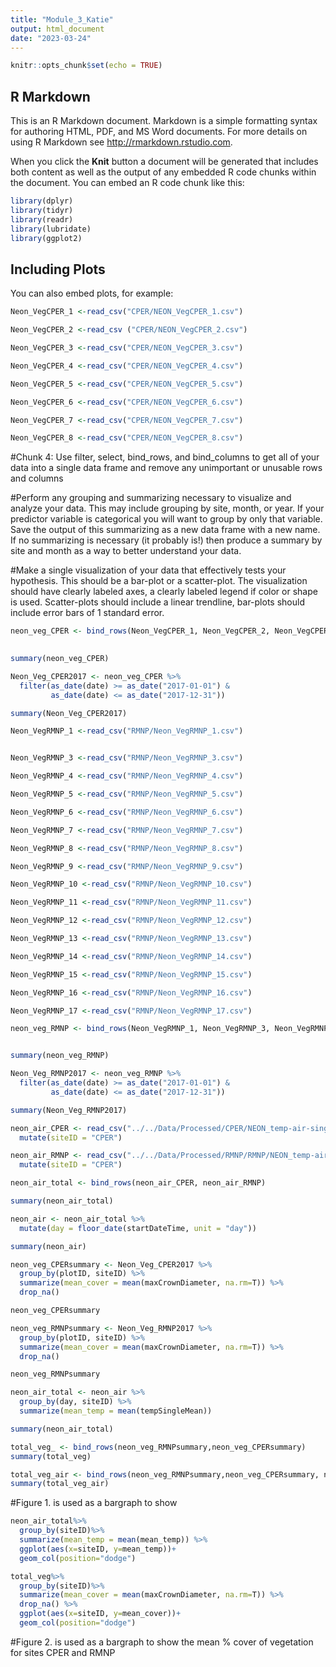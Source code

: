 ```yaml
---
title: "Module_3_Katie"
output: html_document
date: "2023-03-24"
---
```


```r
knitr::opts_chunk$set(echo = TRUE)
```

## R Markdown

This is an R Markdown document. Markdown is a simple formatting syntax for authoring HTML, PDF, and MS Word documents. For more details on using R Markdown see <http://rmarkdown.rstudio.com>.

When you click the **Knit** button a document will be generated that includes both content as well as the output of any embedded R code chunks within the document. You can embed an R code chunk like this:

```r


library(dplyr)
library(tidyr)
library(readr) 
library(lubridate)
library(ggplot2)


```

## Including Plots

You can also embed plots, for example:

```r


Neon_VegCPER_1 <-read_csv("CPER/NEON_VegCPER_1.csv")  

Neon_VegCPER_2 <-read_csv ("CPER/NEON_VegCPER_2.csv")

Neon_VegCPER_3 <-read_csv("CPER/NEON_VegCPER_3.csv")

Neon_VegCPER_4 <-read_csv("CPER/NEON_VegCPER_4.csv")

Neon_VegCPER_5 <-read_csv("CPER/NEON_VegCPER_5.csv")

Neon_VegCPER_6 <-read_csv("CPER/NEON_VegCPER_6.csv")

Neon_VegCPER_7 <-read_csv("CPER/NEON_VegCPER_7.csv")

Neon_VegCPER_8 <-read_csv("CPER/NEON_VegCPER_8.csv")


```

#Chunk 4: Use filter, select, bind_rows, and bind_columns to get all of your data into a single data frame and remove any unimportant or unusable rows and columns 

#Perform any grouping and summarizing necessary to visualize and analyze your data. This may include grouping by site, month, or year. If your predictor variable is categorical you will want to group by only that variable. Save the output of this summarizing as a new data frame with a new name. If no summarizing is necessary (it probably is!) then produce a summary by site and month as a way to better understand your data. 

#Make a single visualization of your data that effectively tests your hypothesis. This should be a bar-plot or a scatter-plot. The visualization should have clearly labeled axes, a clearly labeled legend if color or shape is used. Scatter-plots should include a linear trendline, bar-plots should include error bars of 1 standard error. 

```r

neon_veg_CPER <- bind_rows(Neon_VegCPER_1, Neon_VegCPER_2, Neon_VegCPER_3, Neon_VegCPER_4, Neon_VegCPER_5, Neon_VegCPER_6, Neon_VegCPER_7, Neon_VegCPER_8)
 

summary(neon_veg_CPER)


```
 


```r

Neon_Veg_CPER2017 <- neon_veg_CPER %>% 
  filter(as_date(date) >= as_date("2017-01-01") & 
         as_date(date) <= as_date("2017-12-31"))

summary(Neon_Veg_CPER2017)
```



``` r
Neon_VegRMNP_1 <-read_csv("RMNP/Neon_VegRMNP_1.csv")  


Neon_VegRMNP_3 <-read_csv("RMNP/Neon_VegRMNP_3.csv")

Neon_VegRMNP_4 <-read_csv("RMNP/Neon_VegRMNP_4.csv")

Neon_VegRMNP_5 <-read_csv("RMNP/Neon_VegRMNP_5.csv")

Neon_VegRMNP_6 <-read_csv("RMNP/Neon_VegRMNP_6.csv")

Neon_VegRMNP_7 <-read_csv("RMNP/Neon_VegRMNP_7.csv")

Neon_VegRMNP_8 <-read_csv("RMNP/Neon_VegRMNP_8.csv")

Neon_VegRMNP_9 <-read_csv("RMNP/Neon_VegRMNP_9.csv")

Neon_VegRMNP_10 <-read_csv("RMNP/Neon_VegRMNP_10.csv")

Neon_VegRMNP_11 <-read_csv("RMNP/Neon_VegRMNP_11.csv")

Neon_VegRMNP_12 <-read_csv("RMNP/Neon_VegRMNP_12.csv")

Neon_VegRMNP_13 <-read_csv("RMNP/Neon_VegRMNP_13.csv")

Neon_VegRMNP_14 <-read_csv("RMNP/Neon_VegRMNP_14.csv")

Neon_VegRMNP_15 <-read_csv("RMNP/Neon_VegRMNP_15.csv")

Neon_VegRMNP_16 <-read_csv("RMNP/Neon_VegRMNP_16.csv")

Neon_VegRMNP_17 <-read_csv("RMNP/Neon_VegRMNP_17.csv")

```

``` r
neon_veg_RMNP <- bind_rows(Neon_VegRMNP_1, Neon_VegRMNP_3, Neon_VegRMNP_4, Neon_VegRMNP_5, Neon_VegRMNP_6, Neon_VegRMNP_7, Neon_VegRMNP_8, Neon_VegRMNP_9, Neon_VegRMNP_10, Neon_VegRMNP_11, Neon_VegRMNP_12, Neon_VegRMNP_13, Neon_VegRMNP_14, Neon_VegRMNP_15, Neon_VegRMNP_16, Neon_VegRMNP_17)


summary(neon_veg_RMNP)
```


``` r
Neon_Veg_RMNP2017 <- neon_veg_RMNP %>% 
  filter(as_date(date) >= as_date("2017-01-01") & 
         as_date(date) <= as_date("2017-12-31"))

summary(Neon_Veg_RMNP2017)

```

```r
neon_air_CPER <- read_csv("../../Data/Processed/CPER/NEON_temp-air-single/CPER_Sep_2017_Air_30min/NEON.D10.CPER.DP1.00002.001.000.030.030.SAAT_30min.2017-09.expanded.20221201T015159Z.csv")%>%
  mutate(siteID = "CPER")

neon_air_RMNP <- read_csv("../../Data/Processed/RMNP/RMNP/NEON_temp-air-single/RMNP_Sep_2017_Air/NEON.D10.RMNP.DP1.00002.001.000.030.030.SAAT_30min.2017-09.basic.20221210T032125Z.csv") %>% 
  mutate(siteID = "CPER")
```


```r
neon_air_total <- bind_rows(neon_air_CPER, neon_air_RMNP)

summary(neon_air_total)

```

``` r
neon_air <- neon_air_total %>%
  mutate(day = floor_date(startDateTime, unit = "day"))

summary(neon_air)
```


``` r
neon_veg_CPERsummary <- Neon_Veg_CPER2017 %>%
  group_by(plotID, siteID) %>%
  summarize(mean_cover = mean(maxCrownDiameter, na.rm=T)) %>%
  drop_na()

neon_veg_CPERsummary

```

``` r
neon_veg_RMNPsummary <- Neon_Veg_RMNP2017 %>%
  group_by(plotID, siteID) %>%
  summarize(mean_cover = mean(maxCrownDiameter, na.rm=T)) %>%
  drop_na()

neon_veg_RMNPsummary

```

``` r
neon_air_total <- neon_air %>% 
  group_by(day, siteID) %>% 
  summarize(mean_temp = mean(tempSingleMean))

summary(neon_air_total)
```
``` r

total_veg_ <- bind_rows(neon_veg_RMNPsummary,neon_veg_CPERsummary)
summary(total_veg)

total_veg_air <- bind_rows(neon_veg_RMNPsummary,neon_veg_CPERsummary, neon_air_total)
summary(total_veg_air)

```

#Figure 1. is used as a bargraph to show 


``` r
  

neon_air_total%>%
  group_by(siteID)%>%
  summarize(mean_temp = mean(mean_temp)) %>%
  ggplot(aes(x=siteID, y=mean_temp))+
  geom_col(position="dodge")

``` 
``` r

total_veg%>%
  group_by(siteID)%>%
  summarize(mean_cover = mean(maxCrownDiameter, na.rm=T)) %>%
  drop_na() %>%
  ggplot(aes(x=siteID, y=mean_cover))+
  geom_col(position="dodge")

``` 
#Figure 2. is used as a bargraph to show the mean % cover of vegetation for sites CPER and RMNP 



